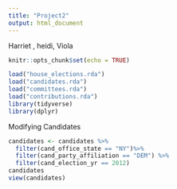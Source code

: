 ```yaml
---
title: "Project2"
output: html_document
---
```

Harriet , heidi, Viola
```r
knitr::opts_chunk$set(echo = TRUE)

```

```r
load("house_elections.rda")
load("candidates.rda")
load("committees.rda")
load("contributions.rda")
library(tidyverse)
library(dplyr)
```

Modifying Candidates
```r
candidates <- candidates %>%
  filter(cand_office_state == "NY")%>%
  filter(cand_party_affiliation == "DEM") %>%
  filter(cand_election_yr == 2012)
candidates
view(candidates)
  
```

  

